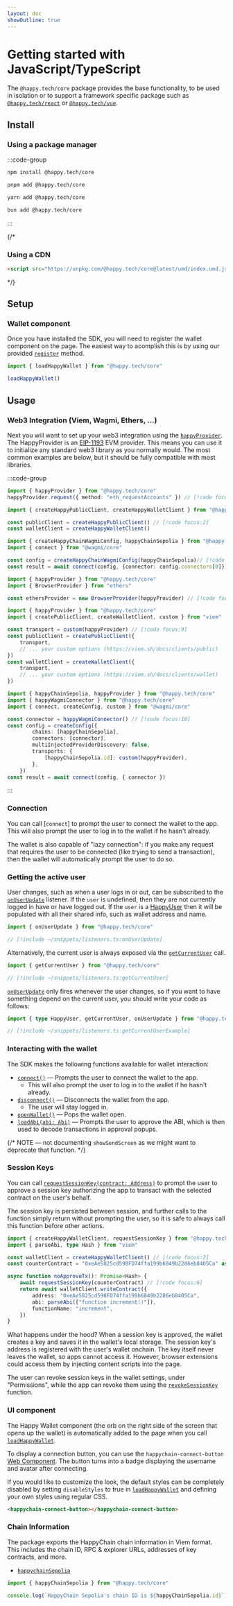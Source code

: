 ```yaml
---
layout: doc
showOutline: true
---
```


# Getting started with JavaScript/TypeScript

The `@happy.tech/core` package provides the base functionality, to be used in isolation or to 
support a framework specific package such as [`@happy.tech/react`][react-getting-started] or [`@happy.tech/vue`][vue-getting-started].

[react-getting-started]: /sdk/react
[vue-getting-started]: /sdk/vue


## Install

### Using a package manager

:::code-group

```bash [npm]
npm install @happy.tech/core
```

```bash [pnpm]
pnpm add @happy.tech/core
```

```bash [yarn]
yarn add @happy.tech/core
```

```bash [bun]
bun add @happy.tech/core
```

:::

{/*
### Using a CDN

```html
<script src="https://unpkg.com/@happy.tech/core@latest/umd/index.umd.js"></script>
```
*/}

## Setup 

### Wallet component

Once you have installed the SDK, you will need to register the wallet component on the page. 
The easiest way to acomplish this is by using our provided [`register`] method.

[`register`]: /sdk/js/api/functions/register

```ts twoslash
import { loadHappyWallet } from "@happy.tech/core"

loadHappyWallet()
```

## Usage

### Web3 Integration (Viem, Wagmi, Ethers, ...)

Next you will want to set up your web3 integration using the [`happyProvider`].
The HappyProvider is an [EIP-1193](https://eips.ethereum.org/EIPS/eip-1193) EVM provider. 
This means you can use it to initialize any standard web3 library as you normally would. 
The most common examples are below, but it should be fully compatible with most libraries.

[`happyProvider`]: /sdk/js/api/variables/happyProvider

:::code-group

```ts [Vanilla] twoslash
import { happyProvider } from "@happy.tech/core"
happyProvider.request({ method: "eth_requestAccounts" }) // [!code focus]
```

```ts [Viem] twoslash
import { createHappyPublicClient, createHappyWalletClient } from "@happy.tech/core"

const publicClient = createHappyPublicClient() // [!code focus:2]
const walletClient = createHappyWalletClient()
```

```ts [Wagmi] twoslash
import { createHappyChainWagmiConfig, happyChainSepolia } from "@happy.tech/core"
import { connect } from "@wagmi/core"

const config = createHappyChainWagmiConfig(happyChainSepolia)// [!code focus:2]
const result = await connect(config, {connector: config.connectors[0]})
```

```ts [Ethers] twoslash
import { happyProvider } from "@happy.tech/core"
import { BrowserProvider } from "ethers"

const ethersProvider = new BrowserProvider(happyProvider) // [!code focus]
```

```ts [Viem (custom)] twoslash
import { happyProvider } from "@happy.tech/core"
import { createPublicClient, createWalletClient, custom } from "viem"

const transport = custom(happyProvider) // [!code focus:9]
const publicClient = createPublicClient({
    transport,
    // ... your custom options (https://viem.sh/docs/clients/public)
})
const walletClient = createWalletClient({
    transport,
    // ... your custom options (https://viem.sh/docs/clients/wallet)
})
 ```

```ts [Wagmi (custom)] twoslash
import { happyChainSepolia, happyProvider } from "@happy.tech/core"
import { happyWagmiConnector } from "@happy.tech/core"
import { connect, createConfig, custom } from "@wagmi/core"

const connector = happyWagmiConnector() // [!code focus:10]
const config = createConfig({
        chains: [happyChainSepolia],
        connectors: [connector],
        multiInjectedProviderDiscovery: false,
        transports: {
            [happyChainSepolia.id]: custom(happyProvider),
        },
    })
const result = await connect(config, { connector })
```

:::

### Connection

You can call [`connect`] to prompt the user to connect the wallet to the app. This will also prompt the user to log in
to the wallet if he hasn't already.

[`connect()`]: /sdk/js/api/functions/connect

The wallet is also capable of "lazy connection": if you make any request that requires the user to be connected (like
trying to send a transaction), then the wallet will automatically prompt the user to do so.

### Getting the active user

User changes, such as when a user logs in or out, can be subscribed to the [`onUserUpdate`] listener.
If the `user` is undefined, then they are not currently logged in have or have logged out. 
If the `user` is a [HappyUser](/sdk/js/api/type-aliases/HappyUser) then it will be populated with all their 
shared info, such as wallet address and name.

[`onUserUpdate`]: /sdk/js/api/functions/onUserUpdate

```ts twoslash
import { onUserUpdate } from "@happy.tech/core"

// [!include ~/snippets/listeners.ts:onUserUpdate]
```

Alternatively, the current user is always exposed via the [`getCurrentUser`] call.

[`getCurrentUser`]: /sdk/js/api/functions/getCurrentUser

```ts twoslash
import { getCurrentUser } from "@happy.tech/core"

// [!include ~/snippets/listeners.ts:getCurrentUser]
```

[`onUserUpdate`] only fires whenever the user changes, so if you want to have something depend on the
current user, you should write your code as follows:

```ts twoslash
import { type HappyUser, getCurrentUser, onUserUpdate } from "@happy.tech/core"

// [!include ~/snippets/listeners.ts:getCurrentUserExample]
```

### Interacting with the wallet

The SDK makes the following functions available for wallet interaction:

- [`connect()`] — Prompts the user to connect the wallet to the app.
    - This will also prompt the user to log in to the wallet if he hasn't already.
- [`disconnect()`] — Disconnects the wallet from the app.
    - The user will stay logged in.
- [`openWallet()`] — Pops the wallet open.
- [`loadAbi(abi: Abi)`] — Prompts the user to approve the ABI, which is then used to decode
  transactions in approval popups.

[`disconnect()`]: /sdk/js/api/functions/disconnect
[`openWallet()`]: /sdk/js/api/functions/openWallet
[`loadAbi(abi: Abi)`]: /sdk/js/api/functions/loadAbi

{/* NOTE — not documenting `showSendScreen` as we might want to deprecate that function. */}

### Session Keys

You can call [`requestSessionKey(contract: Address)`] to prompt the user to approve a session key
authorizing the app to transact with the selected contract on the user's behalf.

[`requestSessionKey(contract: Address)`]: /sdk/js/api/functions/requestSessionKey

The session key is persisted between session, and further calls to the function simply return without
prompting the user, so it is safe to always call this function before other actions.

```ts twoslash
import { createHappyWalletClient, requestSessionKey } from "@happy.tech/core"
import { parseAbi, type Hash } from "viem"

const walletClient = createHappyWalletClient() // [!code focus:2]
const counterContract = "0xeAe5825cd598FD74ffa199b6849b2286eb8405Ca" as const

async function noApproveTx(): Promise<Hash> {
    await requestSessionKey(counterContract) // [!code focus:6]
    return await walletClient.writeContract({
        address: "0xeAe5825cd598FD74ffa199b6849b2286eb8405Ca",
        abi: parseAbi(["function increment()"]),
        functionName: "increment",
    })
}
```

What happens under the hood? When a session key is approved, the wallet creates a key and saves it in the wallet's local
storage. The session key's address is registered with the user's wallet onchain. The key itself never leaves the wallet,
so apps cannot access it. However, browser extensions could access them by injecting content scripts into the page.

The user can revoke session keys in the wallet settings, under "Permissions", while the app can revoke them using the
[`revokeSessionKey`] function.

[`revokeSessionKey`]: /sdk/js/api/functions/revokeSessionKey

### UI component

The Happy Wallet component (the orb on the right side of the screen that opens up the wallet)
is automatically added to the page when you call [`loadHappyWallet`].

To display a connection button, you can use the `happychain-connect-button` [Web Component](https://developer.mozilla.org/en-US/docs/Web/API/Web_components).
The button turns into a badge displaying the username and avatar after connecting.

If you would like to customize the look, the default styles can be completely disabled by setting 
`disableStyles` to true in [`loadHappyWallet`] and defining your own styles using regular CSS.

[`loadHappyWallet`]: /sdk/js/api/functions/loadHappyWallet

```html twoslash
<happychain-connect-button></happychain-connect-button>
```

### Chain Information

The package exports the HappyChain chain information in Viem format. This includes the chain ID, RPC
& explorer URLs, addresses of key contracts, and more.

- [`happychainSepolia`](/sdk/js/api/variables/happyChainSepolia)

```ts [twoslash]
import { happyChainSepolia } from "@happy.tech/core"

console.log(`HappyChain Sepolia's chain ID is ${happyChainSepolia.id}`)
```
